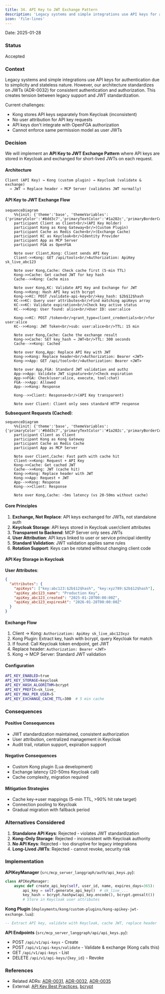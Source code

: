 ```yaml
---
title: 34. API Key to JWT Exchange Pattern
description: 'Legacy systems and simple integrations use API keys for authentication due to simplicity and stateless nature. However, our architecture standardiz...'
icon: 'file-lines'
---
```



Date: 2025-01-28

### Status

Accepted

### Context

Legacy systems and simple integrations use API keys for authentication due to simplicity and stateless nature. However, our architecture standardizes on JWTs (ADR-0032) for consistent authentication and authorization. This creates tension between legacy support and JWT standardization.

Current challenges:
- Kong stores API keys separately from Keycloak (inconsistent)
- No user attribution for API key requests
- API keys don't integrate with OpenFGA authorization
- Cannot enforce same permission model as user JWTs

### Decision

We will implement an **API Key to JWT Exchange Pattern** where API keys are stored in Keycloak and exchanged for short-lived JWTs on each request.

#### Architecture

```
Client (API Key) → Kong (custom plugin) → Keycloak (validate & exchange)
  → JWT → Replace header → MCP Server (validates JWT normally)
```

#### API Key to JWT Exchange Flow

```mermaid
sequenceDiagram
    %%{init: {'theme':'base', 'themeVariables': {'primaryColor':'#8dd3c7','primaryTextColor':'#1a202c','primaryBorderColor':'#2a9d8f','lineColor':'#fb8072','secondaryColor':'#fdb462','tertiaryColor':'#b3de69','actorBkg':'#8dd3c7','actorBorder':'#2a9d8f','actorTextColor':'#1a202c','actorLineColor':'#2a9d8f','signalColor':'#7cb342','signalTextColor':'#1a202c','labelBoxBkgColor':'#fdb462','labelBoxBorderColor':'#e67e22','labelTextColor':'#1a202c','noteBorderColor':'#e67e22','noteBkgColor':'#fdb462','noteTextColor':'#1a202c','activationBorderColor':'#7cb342','activationBkgColor':'#b3de69','sequenceNumberColor':'#4a5568'}}}%%
    participant Client as Client<br/>(API Key Holder)
    participant Kong as Kong Gateway<br/>(Custom Plugin)
    participant Cache as Redis Cache<br/>(Exchange Cache)
    participant KC as Keycloak<br/>Identity Provider
    participant App as MCP Server
    participant FGA as OpenFGA

    Note over Client,Kong: Client sends API Key
    Client->>Kong: GET /api/tools<br/>Authorization: ApiKey sk_live_abc123

    Note over Kong,Cache: Check cache first (5-min TTL)
    Kong->>Cache: Get cached JWT for key hash
    Cache-->>Kong: Cache miss

    Note over Kong,KC: Validate API Key and Exchange for JWT
    Kong->>Kong: Hash API key with bcrypt
    Kong->>KC: POST /validate-api-key<br/>key_hash: $2b$12$hash
    KC->>KC: Query user attributes<br/>Find matching apiKeys array
    KC->>KC: Validate expiration<br/>Check key active status
    KC-->>Kong: User found: alice<br/>User ID: user:alice

    Kong->>KC: POST /token<br/>grant_type=client_credentials<br/>for user:alice
    KC-->>Kong: JWT Token<br/>sub: user:alice<br/>TTL: 15 min

    Note over Kong,Cache: Cache the exchange result
    Kong->>Cache: SET key_hash → JWT<br/>TTL: 300 seconds
    Cache-->>Kong: Cached

    Note over Kong,App: Replace API Key with JWT
    Kong->>Kong: Replace header<br/>Authorization: Bearer <JWT>
    Kong->>App: GET /api/tools<br/>Authorization: Bearer <JWT>

    Note over App,FGA: Standard JWT validation and authz
    App->>App: Validate JWT signature<br/>Check expiration
    App->>FGA: Check(user:alice, execute, tool:chat)
    FGA-->>App: Allowed
    App-->>Kong: Response

    Kong-->>Client: Response<br/>(API Key transparent)

    Note over Client: Client only sees standard HTTP response

```
**Subsequent Requests (Cached)**:
```mermaid
sequenceDiagram
    %%{init: {'theme':'base', 'themeVariables': {'primaryColor':'#8dd3c7','primaryTextColor':'#1a202c','primaryBorderColor':'#2a9d8f','lineColor':'#fb8072','secondaryColor':'#fdb462','tertiaryColor':'#b3de69','actorBkg':'#8dd3c7','actorBorder':'#2a9d8f','actorTextColor':'#1a202c','actorLineColor':'#2a9d8f','signalColor':'#7cb342','signalTextColor':'#1a202c','labelBoxBkgColor':'#fdb462','labelBoxBorderColor':'#e67e22','labelTextColor':'#1a202c','noteBorderColor':'#e67e22','noteBkgColor':'#fdb462','noteTextColor':'#1a202c','activationBorderColor':'#7cb342','activationBkgColor':'#b3de69','sequenceNumberColor':'#4a5568'}}}%%
    participant Client as Client
    participant Kong as Kong Gateway
    participant Cache as Redis Cache
    participant App as MCP Server

    Note over Client,Cache: Fast path with cache hit
    Client->>Kong: Request + API Key
    Kong->>Cache: Get cached JWT
    Cache-->>Kong: JWT (cache hit)
    Kong->>Kong: Replace header with JWT
    Kong->>App: Request + JWT
    App-->>Kong: Response
    Kong-->>Client: Response

    Note over Kong,Cache: ~5ms latency (vs 20-50ms without cache)

```
#### Core Principles

1. **Exchange, Not Replace**: API keys exchanged for JWTs, not standalone auth
2. **Keycloak Storage**: API keys stored in Keycloak user/client attributes
3. **Transparent to Backend**: MCP Server only sees JWTs
4. **User Attribution**: API keys linked to user or service principal identity
5. **Standard Validation**: JWT validation applies same rules
6. **Rotation Support**: Keys can be rotated without changing client code

#### API Key Storage in Keycloak

**User Attributes**:
```json
{
  "attributes": {
    "apiKeys": ["key:abc123:$2b$12$hash", "key:xyz789:$2b$12$hash"],
    "apiKey_abc123_name": "Production Key",
    "apiKey_abc123_created": "2025-01-28T00:00:00Z",
    "apiKey_abc123_expiresAt": "2026-01-28T00:00:00Z"
  }
}
```
#### Exchange Flow

1. Client → Kong: `Authorization: ApiKey sk_live_abc123xyz`
2. Kong Plugin: Extract key, hash with bcrypt, query Keycloak for match
3. If found: Call Keycloak token endpoint, get JWT
4. Replace header: `Authorization: Bearer <JWT>`
5. Kong → MCP Server: Standard JWT validation

#### Configuration

```bash
API_KEY_ENABLED=true
API_KEY_STORAGE=keycloak
API_KEY_HASH_ALGORITHM=bcrypt
API_KEY_PREFIX=sk_live_
API_KEY_MAX_PER_USER=5
API_KEY_EXCHANGE_CACHE_TTL=300  # 5 min cache
```
### Consequences

#### Positive Consequences
- JWT standardization maintained, consistent authorization
- User attribution, centralized management in Keycloak
- Audit trail, rotation support, expiration support

#### Negative Consequences
- Custom Kong plugin (Lua development)
- Exchange latency (20-50ms Keycloak call)
- Cache complexity, migration required

#### Mitigation Strategies
- Cache key→user mappings (5-min TTL, &gt;90% hit rate target)
- Connection pooling to Keycloak
- Gradual migration with fallback period

### Alternatives Considered

1. **Standalone API Keys**: Rejected - violates JWT standardization
2. **Kong-Only Storage**: Rejected - inconsistent with Keycloak authority
3. **No API Keys**: Rejected - too disruptive for legacy integrations
4. **Long-Lived JWTs**: Rejected - cannot revoke, security risk

### Implementation

**APIKeyManager** (`src/mcp_server_langgraph/auth/api_keys.py`):
```python
class APIKeyManager:
    async def create_api_key(self, user_id, name, expires_days=365):
        api_key = self.generate_api_key()  # sk_live_...
        key_hash = bcrypt.hashpw(api_key.encode(), bcrypt.gensalt())
        # Store in Keycloak user attributes
```
**Kong Plugin** (`deployments/kong/custom-plugins/kong-apikey-jwt-exchange.lua`):
```lua
-- Extract API key, validate with Keycloak, cache JWT, replace header
```

**API Endpoints** (`src/mcp_server_langgraph/api/api_keys.py`):
- POST `/api/v1/api-keys` - Create
- POST `/api/v1/api-keys/validate` - Validate & exchange (Kong calls this)
- GET `/api/v1/api-keys` - List
- DELETE `/api/v1/api-keys/{key_id}` - Revoke

### References

- Related ADRs: [ADR-0031](/architecture/adr-0031-keycloak-authoritative-identity), [ADR-0032](/architecture/adr-0032-jwt-standardization), [ADR-0035](/architecture/adr-0035-kong-jwt-validation)
- External: [API Key Best Practices](https://cloud.google.com/endpoints/docs/openapi/when-why-api-key), [bcrypt](https://en.wikipedia.org/wiki/Bcrypt)
